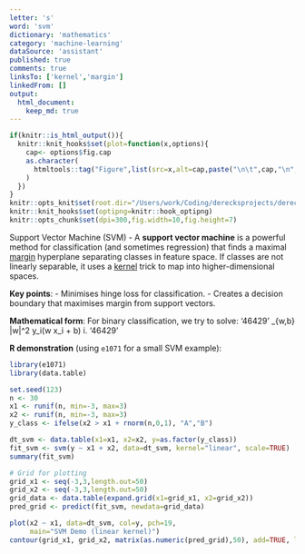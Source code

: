 ```yaml
---
letter: 's'
word: 'svm'
dictionary: 'mathematics'
category: 'machine-learning'
dataSource: 'assistant'
published: true
comments: true
linksTo: ['kernel','margin']
linkedFrom: []
output:
  html_document:
    keep_md: true
---
```


```r
if(knitr::is_html_output()){
  knitr::knit_hooks$set(plot=function(x,options){
    cap<- options$fig.cap
    as.character(
      htmltools::tag("Figure",list(src=x,alt=cap,paste("\n\t",cap,"\n",sep="")))
    )
  })
}
knitr::opts_knit$set(root.dir="/Users/work/Coding/derecksprojects/derecksnotes.com-playground/derecksnotes.com/client/src/app/dictionaries/mathematics/definitions")
knitr::knit_hooks$set(optipng=knitr::hook_optipng)
knitr::opts_chunk$set(dpi=300,fig.width=10,fig.height=7)
```

<a id="svm">Support Vector Machine (SVM)</a> - A **support vector machine** is a powerful method for classification (and sometimes regression) that finds a maximal [margin](#margin) hyperplane separating classes in feature space. If classes are not linearly separable, it uses a [kernel](#kernel) trick to map into higher-dimensional spaces.

**Key points**:
- Minimises hinge loss for classification.
- Creates a decision boundary that maximises margin from support vectors.

**Mathematical form**:
For binary classification, we try to solve:
'46429'
\min_{w,b} \frac{1}{2}\|w\|^2 \quad \text{subject to} \quad y_i(w \cdot x_i + b) \ge 1 \quad \forall i.
'46429'

**R demonstration** (using `e1071` for a small SVM example):

```r
library(e1071)
library(data.table)

set.seed(123)
n <- 30
x1 <- runif(n, min=-3, max=3)
x2 <- runif(n, min=-3, max=3)
y_class <- ifelse(x2 > x1 + rnorm(n,0,1), "A","B")

dt_svm <- data.table(x1=x1, x2=x2, y=as.factor(y_class))
fit_svm <- svm(y ~ x1 + x2, data=dt_svm, kernel="linear", scale=TRUE)
summary(fit_svm)

# Grid for plotting
grid_x1 <- seq(-3,3,length.out=50)
grid_x2 <- seq(-3,3,length.out=50)
grid_data <- data.table(expand.grid(x1=grid_x1, x2=grid_x2))
pred_grid <- predict(fit_svm, newdata=grid_data)

plot(x2 ~ x1, data=dt_svm, col=y, pch=19,
     main="SVM Demo (linear kernel)")
contour(grid_x1, grid_x2, matrix(as.numeric(pred_grid),50), add=TRUE, levels=c(1.5))
```

